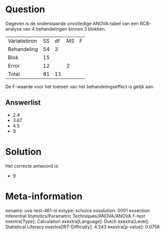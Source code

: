 Question
========

Gegeven is de onderstaande onvolledige ANOVA-tabel van een RCB-analyse
van 4 behandelingen binnen 3 blokken.

  -------------- ---- ---- ---- ---
  Variatiebron   SS   df   MS   F
  Behandeling    54   3          
  Blok           15              
  Error          12        2     
  Total          81   11         
  -------------- ---- ---- ---- ---

De F-waarde voor het toetsen van het behandelingseffect is gelijk aan

Answerlist
----------

* 2.4
* 3.67
* 4.5
* 9

Solution
========

Het correcte antwoord is: 

* 9

Meta-information
================
exname: uva-test-461-nl
extype: schoice
exsolution: 0001
exsection: Inferential Statistics/Parametric Techniques/ANOVA/ANOVA F-test
exextra[Type]: Calculation
exextra[Language]: Dutch
exextra[Level]: Statistical Literacy
exextra[IRT-Difficulty]: 4.243
exextra[p-value]: 0.0758
